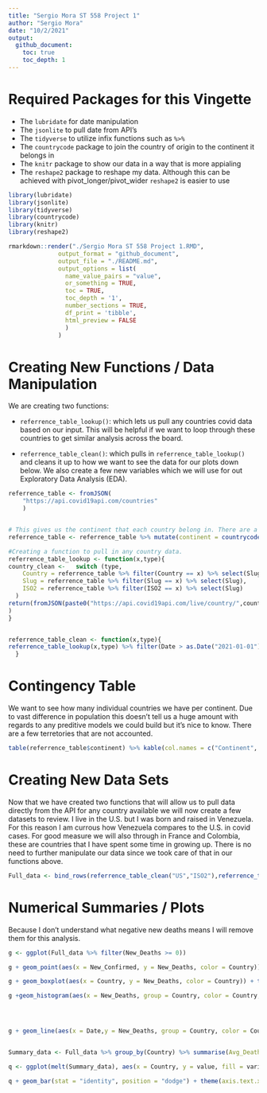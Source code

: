 ```yaml
---
title: "Sergio Mora ST 558 Project 1"
author: "Sergio Mora"
date: "10/2/2021"
output:
  github_document:
    toc: true
    toc_depth: 1
---
```


# Required Packages for this Vingette

  - The `lubridate` for date manipulation
  - The `jsonlite` to pull date from API's
  - The `tidyverse` to utilize infix functions such as `%>%`
  - The `countrycode` package to join the country of origin to the continent it belongs in
  - The `knitr` package to show our data in a way that is more appialing
  - The `reshape2` package to reshape my data. Although this can be achieved with pivot_longer/pivot_wider `reshape2` is easier to use
```r
library(lubridate)
library(jsonlite)
library(tidyverse)
library(countrycode)
library(knitr)
library(reshape2)
```



```r
rmarkdown::render("./Sergio Mora ST 558 Project 1.RMD", 
              output_format = "github_document", 
              output_file = "./README.md",
              output_options = list(
                name_value_pairs = "value",
                or_something = TRUE,
                toc = TRUE,
                toc_depth = '1',
                number_sections = TRUE,
                df_print = 'tibble',
                html_preview = FALSE
                )
              )
```

# Creating New Functions / Data Manipulation
We are creating two functions:

  - `referrence_table_lookup()`: which lets us pull any countries covid data based on our input. This will be helpful if we want to loop through these countries to get similar analysis across the board.
  
  - `referrence_table_clean()`: which pulls in `referrence_table_lookup()` and cleans it up to how we want to see the data for our plots down below. We also create a few new variables which we will use for out Exploratory Data Analysis (EDA).

```r
referrence_table <- fromJSON(
    "https://api.covid19api.com/countries"
    )


# This gives us the continent that each country belong in. There are a few exception that this function does not count for, we will not acocunt for these manually since we are not looking at these individually and because my geography skills are awful.
referrence_table <- referrence_table %>% mutate(continent = countrycode(sourcevar = referrence_table[, "Slug"], origin = "country.name", destination = "continent"))

#Creating a function to pull in any country data.
referrence_table_lookup <- function(x,type){
country_clean <-   switch (type,
    Country = referrence_table %>% filter(Country == x) %>% select(Slug),
    Slug = referrence_table %>% filter(Slug == x) %>% select(Slug),
    ISO2 = referrence_table %>% filter(ISO2 == x) %>% select(Slug)
  )
return(fromJSON(paste0("https://api.covid19api.com/live/country/",country_clean,"/status/confirmed"))
)
}


referrence_table_clean <- function(x,type){
referrence_table_lookup(x,type) %>% filter(Date > as.Date("2021-01-01")) %>% group_by(Country,Date) %>% summarise(sum_of_Confirmed = sum(Confirmed),sum_of_Deaths = sum(Deaths),sum_of_Active = sum(Active))  %>% mutate(New_Confirmed = (sum_of_Confirmed - lag(sum_of_Confirmed)),New_Deaths = (sum_of_Deaths - lag(sum_of_Deaths)),New_Active = (sum_of_Active - lag(sum_of_Active)),Date = ymd_hms(Date))
  }
```

# Contingency Table
We want to see how many individual countries we have per continent. Due to vast difference in population this doesn't tell us a huge amount with regards to any preditive models we could build but it's nice to know. There are a few terretories that are not accounted.

```r
table(referrence_table$continent) %>% kable(col.names = c("Continent", "Frequency"))
```


# Creating New Data Sets
Now that we have created two functions that will allow us to pull data directly from the API for any country available we will now create a few datasets to review. I live in the U.S. but I was born and raised in Venezuela. For this reason I am currous how Venezuela compares to the U.S. in covid cases. For good measure we will also through in France and Colombia, these are countries that I have spent some time in growing up. There is no need to further manipulate our data since we took care of that in our functions above.
```r
Full_data <- bind_rows(referrence_table_clean("US","ISO2"),referrence_table_clean("venezuela","Slug"),referrence_table_clean("France","Country"),referrence_table_clean("Colombia","Country"))
```


# Numerical Summaries / Plots

Because I don't understand what negative new deaths means I will remove them for this analysis.

```r
g <- ggplot(Full_data %>% filter(New_Deaths >= 0))

g + geom_point(aes(x = New_Confirmed, y = New_Deaths, color = Country)) + geom_smooth(aes(x = New_Confirmed, y = New_Deaths),method = "lm") + labs(title = "Scatter plot of New Confirmed cases Vs New Deaths along with a linear model.", caption = "There is a clear positive correlation.") + ylab("New Deaths") + xlab("New Confirmed")

g + geom_boxplot(aes(x = Country, y = New_Deaths, color = Country)) + theme(axis.text.x = element_text(angle = -15,hjust = -.1)) + labs(title = "Box Plot between Country and New Deaths", caption = "We see a few outliers") + ylab("New Deaths") + xlab("")

g +geom_histogram(aes(x = New_Deaths, group = Country, color = Country, y = ..density..), position = "dodge") + stat_density(aes(x = New_Deaths),geom = "line", color = "green") + labs(title = "Density histogram of New Deaths with a distribution line overlayed", caption = "Clearly Right skewed moth days days we had 'low' number of new deaths") + xlab("New Confirmed")




g + geom_line(aes(x = Date,y = New_Deaths, group = Country, color = Country)) + labs(title = "New Confimed cases by country", caption = "Clear spikes that seem to lign up with our outliers") + ylab("Newly Confirmed Deaths")


Summary_data <- Full_data %>% group_by(Country) %>% summarise(Avg_Deaths = mean(New_Deaths, na.rm = TRUE), Avg_Confirmed = mean(New_Confirmed, na.rm = TRUE))

q <- ggplot(melt(Summary_data), aes(x = Country, y = value, fill = variable, color = variable))

q + geom_bar(stat = "identity", position = "dodge") + theme(axis.text.x = element_text(angle = -15,hjust = -.1)) + labs(title = "Average cases VS Average Deaths by country", caption = "We see only a 'small' percentage of cases are dying on average") + ylab("Average cases Confirmed or Dead") + xlab("")
```

